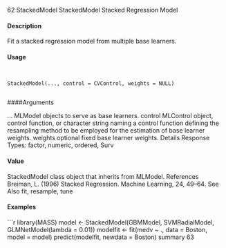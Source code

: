 

62 StackedModel
StackedModel Stacked Regression Model

#### Description

Fit a stacked regression model from multiple base learners.

#### Usage
<pre><code>

StackedModel(..., control = CVControl, weights = NULL)

</code></pre>
####Arguments

... MLModel objects to serve as base learners.
control MLControl object, control function, or character string naming a control function
defining the resampling method to be employed for the estimation of base
learner weights.
weights optional fixed base learner weights.
Details
Response Types: factor, numeric, ordered, Surv

#### Value

StackedModel class object that inherits from MLModel.
References
Breiman, L. (1996) Stacked Regression. Machine Learning, 24, 49–64.
See Also
fit, resample, tune

#### Examples
```r

library(MASS)
model <- StackedModel(GBMModel, SVMRadialModel, GLMNetModel(lambda = 0.01))
modelfit <- fit(medv ~ ., data = Boston, model = model)
predict(modelfit, newdata = Boston)
summary 63
